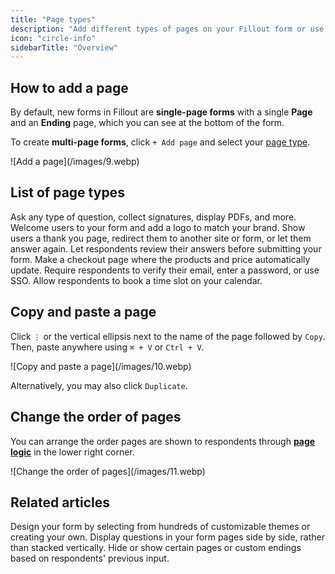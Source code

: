 ```yaml
---
title: "Page types"
description: "Add different types of pages on your Fillout form or use a single page for all your questions."
icon: "circle-info"
sidebarTitle: "Overview"
---
```


## How to add a page

By default, new forms in Fillout are **single-page forms** with a single **Page** and an **Ending** page, which you can see at the bottom of the form.

To create **multi-page forms**, click `+ Add page` and select your [page type](/help/page-types).

<Frame>
  ![Add a page](/images/9.webp)
</Frame>

## List of page types

<CardGroup cols={2}>
  <Card title="Form Page" icon="page" iconType="regular" color="#FFC738" href="/help/form-page">
    Ask any type of question, collect signatures, display PDFs, and more.
  </Card>
  <Card title="Cover Page" icon="book" iconType="regular" color="#FFC738" href="/help/cover-page">
    Welcome users to your form and add a logo to match your brand.
  </Card>
  <Card title="Ending Page" icon="party-bell" iconType="regular" color="#FFC738" href="/help/ending-page">
    Show users a thank you page, redirect them to another site or form, or let them answer again.
  </Card>
  <Card title="Review Page" icon="magnifying-glass" iconType="regular" color="#FFC738" href="/help/review-page">
    Let respondents review their answers before submitting your form.
  </Card>
  <Card title="Payment Page" icon="credit-card" iconType="regular" color="#FFC738" href="/help/payment-page">
    Make a checkout page where the products and price automatically update.
  </Card>
  <Card title="Login Page" icon="key" iconType="regular" color="#FFC738" href="/help/login-page">
    Require respondents to verify their email, enter a password, or use SSO.
  </Card>
  <Card title="Scheduling Page" icon="calendar-day" iconType="regular" color="#FFC738" href="/help/scheduling-page">
    Allow respondents to book a time slot on your calendar.
  </Card>
</CardGroup>

## Copy and paste a page

Click `⋮` or the vertical ellipsis next to the name of the page followed by `Copy`. Then, paste anywhere using `⌘ + V` or `Ctrl + V`.

<Frame>
  ![Copy and paste a page](/images/10.webp)
</Frame>

Alternatively, you may also click `Duplicate`.

## Change the order of pages

You can arrange the order pages are shown to respondents through [**page logic**](/help/page-logic) in the lower right corner.

<Frame>
  ![Change the order of pages](/images/11.webp)
</Frame>

## Related articles

<CardGroup cols={3}>
  <Card title="Page layout" icon="rectangles-mixed" iconType="regular" color="#FFC738" href="/help/layout">
    Design your form by selecting from hundreds of customizable themes or creating your own.
  </Card>
  <Card title="Multi-column forms" icon="table-columns" iconType="regular" color="#FFC738" href="/help/multi-column-forms">
    Display questions in your form pages side by side, rather than stacked vertically.
  </Card>
  <Card title="Page logic" icon="diagram-project" iconType="regular" color="#FFC738" href="/help/page-logic">
    Hide or show certain pages or custom endings based on respondents' previous input.
  </Card>
</CardGroup>